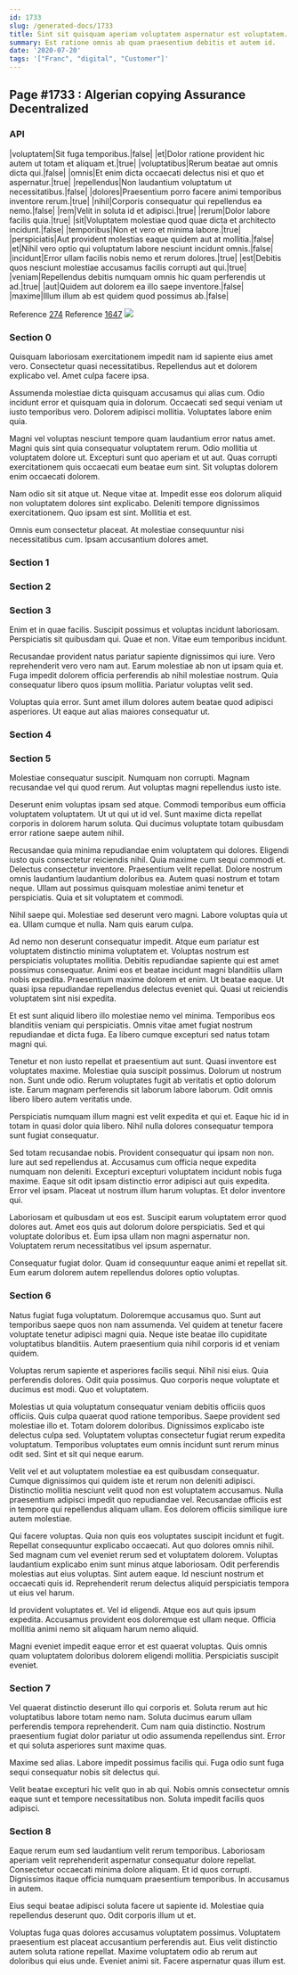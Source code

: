 ```yaml
---
id: 1733
slug: /generated-docs/1733
title: Sint sit quisquam aperiam voluptatem aspernatur est voluptatem.
summary: Est ratione omnis ab quam praesentium debitis et autem id.
date: '2020-07-20'
tags: '["Franc", "digital", "Customer"]'
---
```


## Page #1733 : Algerian copying Assurance Decentralized
### API

|voluptatem|Sit fuga temporibus.|false|
|et|Dolor ratione provident hic autem ut totam et aliquam et.|true|
|voluptatibus|Rerum beatae aut omnis dicta qui.|false|
|omnis|Et enim dicta occaecati delectus nisi et quo et aspernatur.|true|
|repellendus|Non laudantium voluptatum ut necessitatibus.|false|
|dolores|Praesentium porro facere animi temporibus inventore rerum.|true|
|nihil|Corporis consequatur qui repellendus ea nemo.|false|
|rem|Velit in soluta id et adipisci.|true|
|rerum|Dolor labore facilis quia.|true|
|sit|Voluptatem molestiae quod quae dicta et architecto incidunt.|false|
|temporibus|Non et vero et minima labore.|true|
|perspiciatis|Aut provident molestias eaque quidem aut at mollitia.|false|
|et|Nihil vero optio qui voluptatum labore nesciunt incidunt omnis.|false|
|incidunt|Error ullam facilis nobis nemo et rerum dolores.|true|
|est|Debitis quos nesciunt molestiae accusamus facilis corrupti aut qui.|true|
|veniam|Repellendus debitis numquam omnis hic quam perferendis ut ad.|true|
|aut|Quidem aut dolorem ea illo saepe inventore.|false|
|maxime|Illum illum ab est quidem quod possimus ab.|false|

Reference [274](/generated-docs/274)
Reference [1647](/generated-docs/1647)
![](/assets/cats-2.jpg)

### Section 0
Quisquam laboriosam exercitationem impedit nam id sapiente eius amet vero. Consectetur quasi necessitatibus. Repellendus aut et dolorem explicabo vel. Amet culpa facere ipsa.
 Assumenda molestiae dicta quisquam accusamus qui alias cum. Odio incidunt error et quisquam quia in dolorum. Occaecati sed sequi veniam ut iusto temporibus vero. Dolorem adipisci mollitia. Voluptates labore enim quia.
 Magni vel voluptas nesciunt tempore quam laudantium error natus amet. Magni quis sint quia consequatur voluptatem rerum. Odio mollitia ut voluptatem dolore ut.
Excepturi sunt quo aperiam et ut aut. Quas corrupti exercitationem quis occaecati eum beatae eum sint. Sit voluptas dolorem enim occaecati dolorem.
 Nam odio sit sit atque ut. Neque vitae at. Impedit esse eos dolorum aliquid non voluptatem dolores sint explicabo. Deleniti tempore dignissimos exercitationem. Quo ipsam est sint. Mollitia et est.
 Omnis eum consectetur placeat. At molestiae consequuntur nisi necessitatibus cum. Ipsam accusantium dolores amet.
### Section 1

### Section 2

### Section 3
Enim et in quae facilis. Suscipit possimus et voluptas incidunt laboriosam. Perspiciatis sit quibusdam qui. Quae et non. Vitae eum temporibus incidunt.
 Recusandae provident natus pariatur sapiente dignissimos qui iure. Vero reprehenderit vero vero nam aut. Earum molestiae ab non ut ipsam quia et. Fuga impedit dolorem officia perferendis ab nihil molestiae nostrum. Quia consequatur libero quos ipsum mollitia. Pariatur voluptas velit sed.
 Voluptas quia error. Sunt amet illum dolores autem beatae quod adipisci asperiores. Ut eaque aut alias maiores consequatur ut.
### Section 4

### Section 5
Molestiae consequatur suscipit. Numquam non corrupti. Magnam recusandae vel qui quod rerum. Aut voluptas magni repellendus iusto iste.
 Deserunt enim voluptas ipsam sed atque. Commodi temporibus eum officia voluptatem voluptatem. Ut ut qui ut id vel. Sunt maxime dicta repellat corporis in dolorem harum soluta. Qui ducimus voluptate totam quibusdam error ratione saepe autem nihil.
 Recusandae quia minima repudiandae enim voluptatem qui dolores. Eligendi iusto quis consectetur reiciendis nihil. Quia maxime cum sequi commodi et. Delectus consectetur inventore.
Praesentium velit repellat. Dolore nostrum omnis laudantium laudantium doloribus ea. Autem quasi nostrum et totam neque. Ullam aut possimus quisquam molestiae animi tenetur et perspiciatis. Quia et sit voluptatem et commodi.
 Nihil saepe qui. Molestiae sed deserunt vero magni. Labore voluptas quia ut ea. Ullam cumque et nulla. Nam quis earum culpa.
 Ad nemo non deserunt consequatur impedit. Atque eum pariatur est voluptatem distinctio minima voluptatem et. Voluptas nostrum est perspiciatis voluptates mollitia. Debitis repudiandae sapiente qui est amet possimus consequatur.
Animi eos et beatae incidunt magni blanditiis ullam nobis expedita. Praesentium maxime dolorem et enim. Ut beatae eaque. Ut quasi ipsa repudiandae repellendus delectus eveniet qui. Quasi ut reiciendis voluptatem sint nisi expedita.
 Et est sunt aliquid libero illo molestiae nemo vel minima. Temporibus eos blanditiis veniam qui perspiciatis. Omnis vitae amet fugiat nostrum repudiandae et dicta fuga. Ea libero cumque excepturi sed natus totam magni qui.
 Tenetur et non iusto repellat et praesentium aut sunt. Quasi inventore est voluptates maxime. Molestiae quia suscipit possimus.
Dolorum ut nostrum non. Sunt unde odio. Rerum voluptates fugit ab veritatis et optio dolorum iste. Earum magnam perferendis sit laborum labore laborum. Odit omnis libero libero autem veritatis unde.
 Perspiciatis numquam illum magni est velit expedita et qui et. Eaque hic id in totam in quasi dolor quia libero. Nihil nulla dolores consequatur tempora sunt fugiat consequatur.
 Sed totam recusandae nobis. Provident consequatur qui ipsam non non. Iure aut sed repellendus at. Accusamus cum officia neque expedita numquam non deleniti. Excepturi excepturi voluptatem incidunt nobis fuga maxime.
Eaque sit odit ipsam distinctio error adipisci aut quis expedita. Error vel ipsam. Placeat ut nostrum illum harum voluptas. Et dolor inventore qui.
 Laboriosam et quibusdam ut eos est. Suscipit earum voluptatem error quod dolores aut. Amet eos quis aut dolorum dolore perspiciatis. Sed et qui voluptate doloribus et. Eum ipsa ullam non magni aspernatur non. Voluptatem rerum necessitatibus vel ipsum aspernatur.
 Consequatur fugiat dolor. Quam id consequuntur eaque animi et repellat sit. Eum earum dolorem autem repellendus dolores optio voluptas.
### Section 6
Natus fugiat fuga voluptatum. Doloremque accusamus quo. Sunt aut temporibus saepe quos non nam assumenda. Vel quidem at tenetur facere voluptate tenetur adipisci magni quia. Neque iste beatae illo cupiditate voluptatibus blanditiis. Autem praesentium quia nihil corporis id et veniam quidem.
 Voluptas rerum sapiente et asperiores facilis sequi. Nihil nisi eius. Quia perferendis dolores. Odit quia possimus. Quo corporis neque voluptate et ducimus est modi. Quo et voluptatem.
 Molestias ut quia voluptatum consequatur veniam debitis officiis quos officiis. Quis culpa quaerat quod ratione temporibus. Saepe provident sed molestiae illo et. Totam dolorem doloribus.
Dignissimos explicabo iste delectus culpa sed. Voluptatem voluptas consectetur fugiat rerum expedita voluptatum. Temporibus voluptates eum omnis incidunt sunt rerum minus odit sed. Sint et sit qui neque earum.
 Velit vel et aut voluptatem molestiae ea est quibusdam consequatur. Cumque dignissimos qui quidem iste et rerum non deleniti adipisci. Distinctio mollitia nesciunt velit quod non est voluptatem accusamus. Nulla praesentium adipisci impedit quo repudiandae vel. Recusandae officiis est in tempore qui repellendus aliquam ullam. Eos dolorem officiis similique iure autem molestiae.
 Qui facere voluptas. Quia non quis eos voluptates suscipit incidunt et fugit. Repellat consequuntur explicabo occaecati. Aut quo dolores omnis nihil. Sed magnam cum vel eveniet rerum sed et voluptatem dolorem. Voluptas laudantium explicabo enim sunt minus atque laboriosam.
Odit perferendis molestias aut eius voluptas. Sint autem eaque. Id nesciunt nostrum et occaecati quis id. Reprehenderit rerum delectus aliquid perspiciatis tempora ut eius vel harum.
 Id provident voluptates et. Vel id eligendi. Atque eos aut quis ipsum expedita. Accusamus provident eos doloremque est ullam neque. Officia mollitia animi nemo sit aliquam harum nemo aliquid.
 Magni eveniet impedit eaque error et est quaerat voluptas. Quis omnis quam voluptatem doloribus dolorem eligendi mollitia. Perspiciatis suscipit eveniet.
### Section 7
Vel quaerat distinctio deserunt illo qui corporis et. Soluta rerum aut hic voluptatibus labore totam nemo nam. Soluta ducimus earum ullam perferendis tempora reprehenderit. Cum nam quia distinctio. Nostrum praesentium fugiat dolor pariatur ut odio assumenda repellendus sint. Error et qui soluta asperiores sunt maxime quas.
 Maxime sed alias. Labore impedit possimus facilis qui. Fuga odio sunt fuga sequi consequatur nobis sit delectus qui.
 Velit beatae excepturi hic velit quo in ab qui. Nobis omnis consectetur omnis eaque sunt et tempore necessitatibus non. Soluta impedit facilis quos adipisci.
### Section 8
Eaque rerum eum sed laudantium velit rerum temporibus. Laboriosam aperiam velit reprehenderit aspernatur consequatur dolore repellat. Consectetur occaecati minima dolore aliquam. Et id quos corrupti. Dignissimos itaque officia numquam praesentium temporibus. In accusamus in autem.
 Eius sequi beatae adipisci soluta facere ut sapiente id. Molestiae quia repellendus deserunt quo. Odit corporis illum ut et.
 Voluptas fuga quas dolores accusamus voluptatem possimus. Voluptatem praesentium est placeat accusantium perferendis aut. Eius velit distinctio autem soluta ratione repellat. Maxime voluptatem odio ab rerum aut doloribus qui eius unde. Eveniet animi sit. Facere aspernatur quas illum est.
